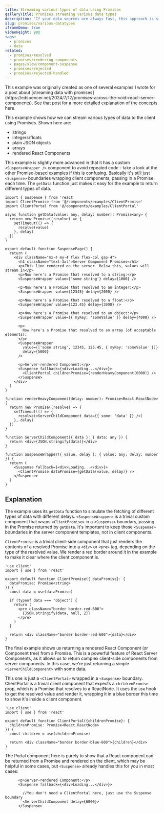 ```yaml
---
title: Streaming various types of data using Promises
galleryTitle: Promises streaming various data types
description: 'If your data sources are always fast, this approach is simple and fast enough'
slug: promises/various-datatypes
iframeDemo: true
videoHeight: 980
tags:
  - promises
  - data
related:
  - promises/resolved
  - promises/rendering-components
  - pages/slow/component-suspense
  - promises/rejected
  - promises/rejected-handled
---
```


<Callout type="note">
  This example was originally created as one of several examples I wrote for a
  post about [streaming data with
  promises](https://edspencer.net/2024/7/12/promises-across-the-void-react-server-components).
  See that post for a more detailed explanation of the concepts here.
</Callout>

This example shows how we can stream various types of data to the client using Promises. Shown here are:

- strings
- integers/floats
- plain JSON objects
- arrays
- rendered React Components

This example is slightly more advanced in that it has a custom `<SuspenseWrapper />` component to avoid repeated code - take a look at the other Promise-based examples if this is confusing. Basically it's still just `<Suspense>` boundaries wrapping client components, passing in a Promise each time. The `getData` function just makes it easy for the example to return different types of data.

```page.tsx
import { Suspense } from 'react'
import ClientPromise from '@/components/examples/ClientPromise'
import ClientPortal from '@/components/examples/ClientPortal'

async function getData(value: any, delay: number): Promise<any> {
  return new Promise((resolve) => {
    setTimeout(() => {
      resolve(value)
    }, delay)
  })
}

export default function SuspensePage() {
  return (
    <div className="mx-4 my-4 flex flex-col gap-4">
      <h1 className="text-3xl">Server Component Promises</h1>
      <p>This line rendered on the server. Below this, values will stream in</p>
      <p>Now here's a Promise that resolved to a string:</p>
      <SuspenseWrapper value={'some string'} delay={1000} />

      <p>Now here's a Promise that resolved to an integer:</p>
      <SuspenseWrapper value={12345} delay={2000} />

      <p>Now here's a Promise that resolved to a float:</p>
      <SuspenseWrapper value={123.45} delay={3000} />

      <p>Now here's a Promise that resolved to an object:</p>
      <SuspenseWrapper value={{ myKey: 'someValue' }} delay={4000} />

      <p>
        Now here's a Promise that resolved to an array (of acceptable elements):
      </p>
      <SuspenseWrapper
        value={['some string', 12345, 123.45, { myKey: 'someValue' }]}
        delay={5000}
      />

      <p>Server-rendered Component:</p>
      <Suspense fallback={<div>Loading...</div>}>
        <ClientPortal childrenPromise={renderHeavyComponent(6000)} />
      </Suspense>
    </div>
  )
}

function renderHeavyComponent(delay: number): Promise<React.ReactNode> {
  return new Promise((resolve) => {
    setTimeout(() => {
      resolve(<ServerChildComponent data={{ some: 'data' }} />)
    }, delay)
  })
}

function ServerChildComponent({ data }: { data: any }) {
  return <div>{JSON.stringify(data)}</div>
}

function SuspenseWrapper({ value, delay }: { value: any; delay: number }) {
  return (
    <Suspense fallback={<div>Loading...</div>}>
      <ClientPromise dataPromise={getData(value, delay)} />
    </Suspense>
  )
}
```

## Explanation

The example uses its `getData` function to simulate the fetching of different types of data with different delays. `<SuspenseWrapper>` is a trivial custom component that wraps `<ClientPromise>` in a `<Suspense>` boundary, passing in the Promise returned by `getData`. It's important to keep those `<Suspense>` boundaries in the server component templates, not in client components.

`ClientPromise` is a trivial client-side component that just renders the contents of a resolved Promise into a `<div>` or `<pre>` tag, depending on the type of the resolved value. We render a red border around it in the example to make it clear where the client component is.

```ClientPromise.tsx
'use client'
import { use } from 'react'

export default function ClientPromise({ dataPromise}: {
  dataPromise: Promise<string>
}) {
  const data = use(dataPromise)

  if (typeof data === 'object') {
    return (
      <pre className="border border-red-600">
        {JSON.stringify(data, null, 2)}
      </pre>
    )
  }

  return <div className="border border-red-600">{data}</div>
}
```

The final example shows us returning a rendered React Component (or Component tree) from a Promise. This is a powerful feature of React Server Components, as it allows us to return complex client-side components from server components. In this case, we're just returning a simple `<ServerChildComponent>` with some data.

This one is just a `<ClientPortal>` wrapped in a `<Suspense>` boundary. ClientPortal is a trivial client component that expects a `childrenPromise` prop, which is a Promise that resolves to a ReactNode. It uses the `use` hook to get the resolved value and render it, wrapping it in a blue border this time to show it's inside a client component.

```ClientPortal.tsx
'use client'
import { use } from 'react'

export default function ClientPortal({childrenPromise}: {
  childrenPromise: Promise<React.ReactNode>
}) {
  const children = use(childrenPromise)

  return <div className="border border-blue-600">{children}</div>
}
```

The Portal component here is purely to show that a React component can be returned from a Promise and rendered on the client, which may be helpful in some cases, but `<Suspense>` already handles this for you in most cases:

```amended-page.tsx
      <p>Server-rendered Component:</p>
      <Suspense fallback={<div>Loading...</div>}>

        //You don't need a ClientPortal here, just use the Suspense boundary
        <ServerChildComponent delay={6000}>
      </Suspense>
```
